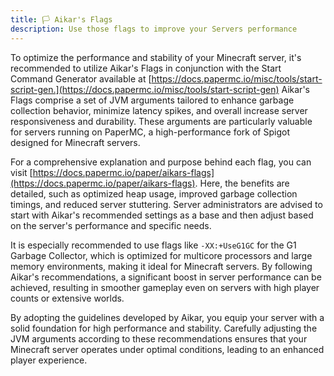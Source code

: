 ```yaml
---
title: 🏳️ Aikar's Flags
description: Use those flags to improve your Servers performance
---
```


To optimize the performance and stability of your Minecraft server, it's recommended to utilize Aikar's Flags in conjunction with the Start Command Generator available at [https://docs.papermc.io/misc/tools/start-script-gen.](https://docs.papermc.io/misc/tools/start-script-gen) Aikar's Flags comprise a set of JVM arguments tailored to enhance garbage collection behavior, minimize latency spikes, and overall increase server responsiveness and durability. These arguments are particularly valuable for servers running on PaperMC, a high-performance fork of Spigot designed for Minecraft servers.

For a comprehensive explanation and purpose behind each flag, you can visit [https://docs.papermc.io/paper/aikars-flags](https://docs.papermc.io/paper/aikars-flags). Here, the benefits are detailed, such as optimized heap usage, improved garbage collection timings, and reduced server stuttering. Server administrators are advised to start with Aikar's recommended settings as a base and then adjust based on the server's performance and specific needs.

It is especially recommended to use flags like `-XX:+UseG1GC` for the G1 Garbage Collector, which is optimized for multicore processors and large memory environments, making it ideal for Minecraft servers. By following Aikar's recommendations, a significant boost in server performance can be achieved, resulting in smoother gameplay even on servers with high player counts or extensive worlds.

By adopting the guidelines developed by Aikar, you equip your server with a solid foundation for high performance and stability. Carefully adjusting the JVM arguments according to these recommendations ensures that your Minecraft server operates under optimal conditions, leading to an enhanced player experience.

